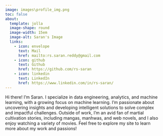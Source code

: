 ```yaml
---
image: images\profile_img.png
toc: false
about: 
  template: jolla
  image-shape: round
  image-width: 15em
  image-alt: Saran's Image
  links:
    - icon: envelope
      text: Mail
      href: mailto:rs.saran.reddy@gmail.com
    - icon: github
      text: Github
      href: https://github.com/rs-saran
    - icon: linkedin
      text: LinkedIn
      href: https://www.linkedin.com/in/rs-saran/
---
```



::: {#bio}

Hi there! I’m Saran. I specialize in data engineering, analytics, and machine learning, with a growing focus on machine learning. I’m passionate about uncovering insights and developing intelligent solutions to solve complex and impactful challenges. Outside of work, I’m an avid fan of martial cultivation stories, including mangas, manhwas, and web novels, and I also enjoy watching a variety of movies. Feel free to explore my site to learn more about my work and passions!

:::
